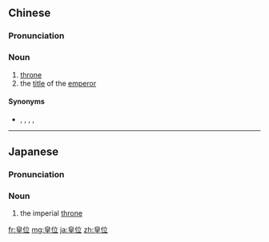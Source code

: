 ==Chinese==
{{zh-forms}}

===Pronunciation===
{{zh-pron
|m=huángwèi
|c=wong4 wai6
|cat=n
}}

===Noun===
{{zh-noun}}

# [[throne]]
# the [[title]] of the [[emperor]]

====Synonyms====
* {{sense|throne}} {{zh-l|寶座}}, {{zh-l|皇位|tr=huángwèi}}, {{zh-l|王位}}, {{zh-l|王座}}, {{zh-l|御座}}

----
==Japanese==
{{ja-kanjitab|こう|い|yomi=o}}

===Pronunciation===
{{ja-pron|こうい|y=o}}

===Noun===
{{ja-noun|こうい}}

# the imperial [[throne]]
#: {{ja-usex|皇位を継承する|こうい を けいしょう する|succeed to the throne}}

[[fr:皇位]]
[[mg:皇位]]
[[ja:皇位]]
[[zh:皇位]]